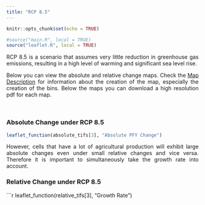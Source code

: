 ```yaml
---
title: "RCP 8.5"
---
```


<style>
body {
text-align: justify}
</style>

```r
knitr::opts_chunk$set(echo = TRUE)
```

```r

#source("main.R", local = TRUE)
source("leaflet.R", local = TRUE)
```

RCP 8.5 is a scenario that assumes very little reduction in greenhouse gas emissions, resulting in a high level of warming and significant sea level rise.

Below you can view the absolute and relative change maps. Check the [Map Description](map_description.html) for information about the creation of the map, especially the creation of the bins. 
Below the maps you can download a high resolution pdf for each map.

<br>

### Absolute Change under RCP 8.5
```r
leaflet_function(absolute_tifs[3], "Absolute PFY Change")
```

However, cells that have a lot of agricultural production will exhibit large absolute changes even under small relative changes and vice versa. Therefore it is important to simultaneously take the growth rate into account.


### Relative Change under RCP 8.5
```r
leaflet_function(relative_tifs[3], "Growth Rate")